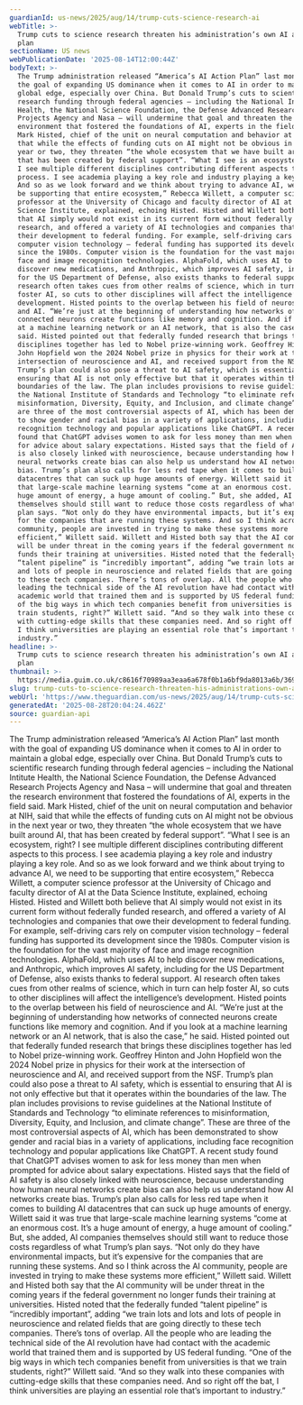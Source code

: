 ```yaml
---
guardianId: us-news/2025/aug/14/trump-cuts-science-research-ai
webTitle: >-
  Trump cuts to science research threaten his administration’s own AI action
  plan
sectionName: US news
webPublicationDate: '2025-08-14T12:00:44Z'
bodyText: >-
  The Trump administration released “America’s AI Action Plan” last month with
  the goal of expanding US dominance when it comes to AI in order to maintain a
  global edge, especially over China. But Donald Trump’s cuts to scientific
  research funding through federal agencies – including the National Intitute
  Health, the National Science Foundation, the Defense Advanced Research
  Projects Agency and Nasa – will undermine that goal and threaten the research
  environment that fostered the foundations of AI, experts in the field said.
  Mark Histed, chief of the unit on neural computation and behavior at NIH, said
  that while the effects of funding cuts on AI might not be obvious in the next
  year or two, they threaten “the whole ecosystem that we have built around AI,
  that has been created by federal support”. “What I see is an ecosystem, right?
  I see multiple different disciplines contributing different aspects to this
  process. I see academia playing a key role and industry playing a key role.
  And so as we look forward and we think about trying to advance AI, we need to
  be supporting that entire ecosystem,” Rebecca Willett, a computer science
  professor at the University of Chicago and faculty director of AI at the Data
  Science Institute, explained, echoing Histed. Histed and Willett both believe
  that AI simply would not exist in its current form without federally funded
  research, and offered a variety of AI technologies and companies that owe
  their development to federal funding. For example, self-driving cars rely on
  computer vision technology – federal funding has supported its development
  since the 1980s. Computer vision is the foundation for the vast majority of
  face and image recognition technologies. AlphaFold, which uses AI to help
  discover new medications, and Anthropic, which improves AI safety, including
  for the US Department of Defense, also exists thanks to federal support. AI
  research often takes cues from other realms of science, which in turn can help
  foster AI, so cuts to other disciplines will affect the intelligence’s
  development. Histed points to the overlap between his field of neuroscience
  and AI. “We’re just at the beginning of understanding how networks of
  connected neurons create functions like memory and cognition. And if you look
  at a machine learning network or an AI network, that is also the case,” he
  said. Histed pointed out that federally funded research that brings these
  disciplines together has led to Nobel prize-winning work. Geoffrey Hinton and
  John Hopfield won the 2024 Nobel prize in physics for their work at the
  intersection of neuroscience and AI, and received support from the NSF.
  Trump’s plan could also pose a threat to AI safety, which is essential to
  ensuring that AI is not only effective but that it operates within the
  boundaries of the law. The plan includes provisions to revise guidelines at
  the National Institute of Standards and Technology “to eliminate references to
  misinformation, Diversity, Equity, and Inclusion, and climate change”. These
  are three of the most controversial aspects of AI, which has been demonstrated
  to show gender and racial bias in a variety of applications, including face
  recognition technology and popular applications like ChatGPT. A recent study
  found that ChatGPT advises women to ask for less money than men when prompted
  for advice about salary expectations. Histed says that the field of AI safety
  is also closely linked with neuroscience, because understanding how human
  neural networks create bias can also help us understand how AI networks create
  bias. Trump’s plan also calls for less red tape when it comes to building AI
  datacentres that can suck up huge amounts of energy. Willett said it was true
  that large-scale machine learning systems “come at an enormous cost. It’s a
  huge amount of energy, a huge amount of cooling.” But, she added, AI companies
  themselves should still want to reduce those costs regardless of what Trump’s
  plan says. “Not only do they have environmental impacts, but it’s expensive
  for the companies that are running these systems. And so I think across the AI
  community, people are invested in trying to make these systems more
  efficient,” Willett said. Willett and Histed both say that the AI community
  will be under threat in the coming years if the federal government no longer
  funds their training at universities. Histed noted that the federally funded
  “talent pipeline” is “incredibly important”, adding “we train lots and lots
  and lots of people in neuroscience and related fields that are going directly
  to these tech companies. There’s tons of overlap. All the people who are
  leading the technical side of the AI revolution have had contact with the
  academic world that trained them and is supported by US federal funding. “One
  of the big ways in which tech companies benefit from universities is that we
  train students, right?” Willett said. “And so they walk into these companies
  with cutting-edge skills that these companies need. And so right off the bat,
  I think universities are playing an essential role that’s important to
  industry.”
headline: >-
  Trump cuts to science research threaten his administration’s own AI action
  plan
thumbnail: >-
  https://media.guim.co.uk/c8616f70989aa3eaa6a678f0b1a6bf9da8013a6b/369_0_4640_3712/500.jpg
slug: trump-cuts-to-science-research-threaten-his-administrations-own-ai-action-plan
webUrl: 'https://www.theguardian.com/us-news/2025/aug/14/trump-cuts-science-research-ai'
generatedAt: '2025-08-28T20:04:24.462Z'
source: guardian-api
---
```

The Trump administration released “America’s AI Action Plan” last month with the goal of expanding US dominance when it comes to AI in order to maintain a global edge, especially over China. But Donald Trump’s cuts to scientific research funding through federal agencies – including the National Intitute Health, the National Science Foundation, the Defense Advanced Research Projects Agency and Nasa – will undermine that goal and threaten the research environment that fostered the foundations of AI, experts in the field said. Mark Histed, chief of the unit on neural computation and behavior at NIH, said that while the effects of funding cuts on AI might not be obvious in the next year or two, they threaten “the whole ecosystem that we have built around AI, that has been created by federal support”. “What I see is an ecosystem, right? I see multiple different disciplines contributing different aspects to this process. I see academia playing a key role and industry playing a key role. And so as we look forward and we think about trying to advance AI, we need to be supporting that entire ecosystem,” Rebecca Willett, a computer science professor at the University of Chicago and faculty director of AI at the Data Science Institute, explained, echoing Histed. Histed and Willett both believe that AI simply would not exist in its current form without federally funded research, and offered a variety of AI technologies and companies that owe their development to federal funding. For example, self-driving cars rely on computer vision technology – federal funding has supported its development since the 1980s. Computer vision is the foundation for the vast majority of face and image recognition technologies. AlphaFold, which uses AI to help discover new medications, and Anthropic, which improves AI safety, including for the US Department of Defense, also exists thanks to federal support. AI research often takes cues from other realms of science, which in turn can help foster AI, so cuts to other disciplines will affect the intelligence’s development. Histed points to the overlap between his field of neuroscience and AI. “We’re just at the beginning of understanding how networks of connected neurons create functions like memory and cognition. And if you look at a machine learning network or an AI network, that is also the case,” he said. Histed pointed out that federally funded research that brings these disciplines together has led to Nobel prize-winning work. Geoffrey Hinton and John Hopfield won the 2024 Nobel prize in physics for their work at the intersection of neuroscience and AI, and received support from the NSF. Trump’s plan could also pose a threat to AI safety, which is essential to ensuring that AI is not only effective but that it operates within the boundaries of the law. The plan includes provisions to revise guidelines at the National Institute of Standards and Technology “to eliminate references to misinformation, Diversity, Equity, and Inclusion, and climate change”. These are three of the most controversial aspects of AI, which has been demonstrated to show gender and racial bias in a variety of applications, including face recognition technology and popular applications like ChatGPT. A recent study found that ChatGPT advises women to ask for less money than men when prompted for advice about salary expectations. Histed says that the field of AI safety is also closely linked with neuroscience, because understanding how human neural networks create bias can also help us understand how AI networks create bias. Trump’s plan also calls for less red tape when it comes to building AI datacentres that can suck up huge amounts of energy. Willett said it was true that large-scale machine learning systems “come at an enormous cost. It’s a huge amount of energy, a huge amount of cooling.” But, she added, AI companies themselves should still want to reduce those costs regardless of what Trump’s plan says. “Not only do they have environmental impacts, but it’s expensive for the companies that are running these systems. And so I think across the AI community, people are invested in trying to make these systems more efficient,” Willett said. Willett and Histed both say that the AI community will be under threat in the coming years if the federal government no longer funds their training at universities. Histed noted that the federally funded “talent pipeline” is “incredibly important”, adding “we train lots and lots and lots of people in neuroscience and related fields that are going directly to these tech companies. There’s tons of overlap. All the people who are leading the technical side of the AI revolution have had contact with the academic world that trained them and is supported by US federal funding. “One of the big ways in which tech companies benefit from universities is that we train students, right?” Willett said. “And so they walk into these companies with cutting-edge skills that these companies need. And so right off the bat, I think universities are playing an essential role that’s important to industry.”
